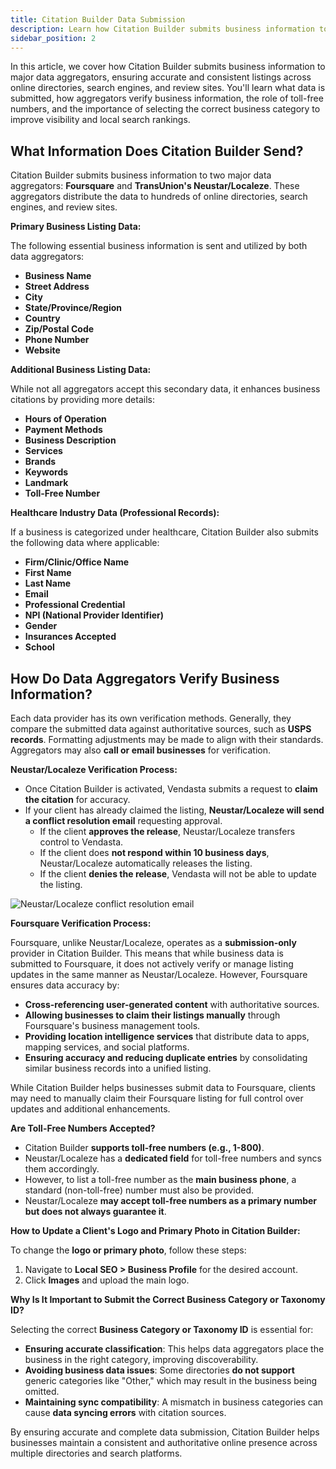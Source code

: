 ```yaml
---
title: Citation Builder Data Submission
description: Learn how Citation Builder submits business information to major data aggregators, ensuring accurate and consistent listings across online directories, search engines, and review sites.
sidebar_position: 2
---
```


In this article, we cover how Citation Builder submits business information to major data aggregators, ensuring accurate and consistent listings across online directories, search engines, and review sites. You'll learn what data is submitted, how aggregators verify business information, the role of toll-free numbers, and the importance of selecting the correct business category to improve visibility and local search rankings.

## What Information Does Citation Builder Send?

Citation Builder submits business information to two major data aggregators: **Foursquare** and **TransUnion's Neustar/Localeze**. These aggregators distribute the data to hundreds of online directories, search engines, and review sites.

**Primary Business Listing Data:**

The following essential business information is sent and utilized by both data aggregators:

- **Business Name**
- **Street Address**
- **City**
- **State/Province/Region**
- **Country**
- **Zip/Postal Code**
- **Phone Number**
- **Website**

**Additional Business Listing Data:**

While not all aggregators accept this secondary data, it enhances business citations by providing more details:

- **Hours of Operation**
- **Payment Methods**
- **Business Description**
- **Services**
- **Brands**
- **Keywords**
- **Landmark**
- **Toll-Free Number**

**Healthcare Industry Data (Professional Records):**

If a business is categorized under healthcare, Citation Builder also submits the following data where applicable:

- **Firm/Clinic/Office Name**
- **First Name**
- **Last Name**
- **Email**
- **Professional Credential**
- **NPI (National Provider Identifier)**
- **Gender**
- **Insurances Accepted**
- **School**

## How Do Data Aggregators Verify Business Information?

Each data provider has its own verification methods. Generally, they compare the submitted data against authoritative sources, such as **USPS records**. Formatting adjustments may be made to align with their standards. Aggregators may also **call or email businesses** for verification.

**Neustar/Localeze Verification Process:**

- Once Citation Builder is activated, Vendasta submits a request to **claim the citation** for accuracy.
- If your client has already claimed the listing, **Neustar/Localeze will send a conflict resolution email** requesting approval.
  - If the client **approves the release**, Neustar/Localeze transfers control to Vendasta.
  - If the client does **not respond within 10 business days**, Neustar/Localeze automatically releases the listing.
  - If the client **denies the release**, Vendasta will not be able to update the listing.

![Neustar/Localeze conflict resolution email](./img/neustar-localeze-conflict-resolution.jpg)

**Foursquare Verification Process:**

Foursquare, unlike Neustar/Localeze, operates as a **submission-only** provider in Citation Builder. This means that while business data is submitted to Foursquare, it does not actively verify or manage listing updates in the same manner as Neustar/Localeze. However, Foursquare ensures data accuracy by:

- **Cross-referencing user-generated content** with authoritative sources.
- **Allowing businesses to claim their listings manually** through Foursquare's business management tools.
- **Providing location intelligence services** that distribute data to apps, mapping services, and social platforms.
- **Ensuring accuracy and reducing duplicate entries** by consolidating similar business records into a unified listing.

While Citation Builder helps businesses submit data to Foursquare, clients may need to manually claim their Foursquare listing for full control over updates and additional enhancements.

**Are Toll-Free Numbers Accepted?**

- Citation Builder **supports toll-free numbers (e.g., 1-800)**.
- Neustar/Localeze has a **dedicated field** for toll-free numbers and syncs them accordingly.
- However, to list a toll-free number as the **main business phone**, a standard (non-toll-free) number must also be provided.
- Neustar/Localeze **may accept toll-free numbers as a primary number but does not always guarantee it**.

**How to Update a Client's Logo and Primary Photo in Citation Builder:**

To change the **logo or primary photo**, follow these steps:

1. Navigate to **Local SEO > Business Profile** for the desired account.
2. Click **Images** and upload the main logo.

**Why Is It Important to Submit the Correct Business Category or Taxonomy ID?**

Selecting the correct **Business Category or Taxonomy ID** is essential for:

- **Ensuring accurate classification**: This helps data aggregators place the business in the right category, improving discoverability.
- **Avoiding business data issues**: Some directories **do not support** generic categories like "Other," which may result in the business being omitted.
- **Maintaining sync compatibility**: A mismatch in business categories can cause **data syncing errors** with citation sources.

By ensuring accurate and complete data submission, Citation Builder helps businesses maintain a consistent and authoritative online presence across multiple directories and search platforms.